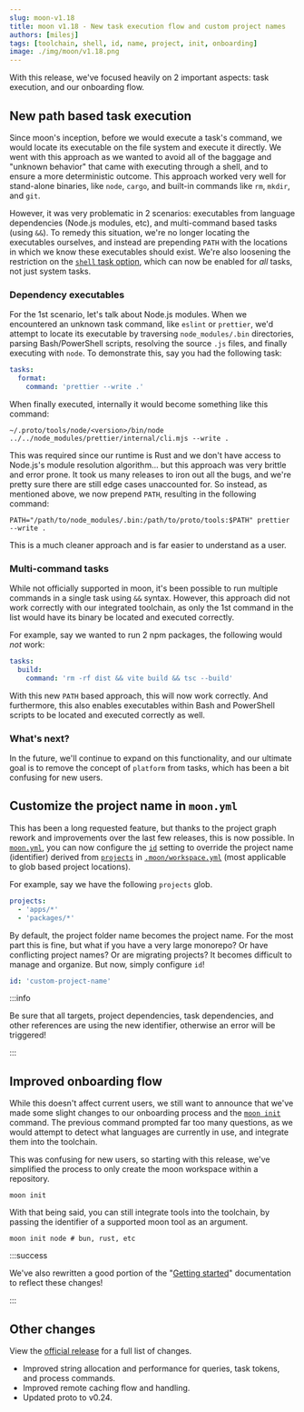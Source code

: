 ```yaml
---
slug: moon-v1.18
title: moon v1.18 - New task execution flow and custom project names
authors: [milesj]
tags: [toolchain, shell, id, name, project, init, onboarding]
image: ./img/moon/v1.18.png
---
```


With this release, we've focused heavily on 2 important aspects: task execution, and our onboarding
flow.

<!--truncate-->

## New path based task execution

Since moon's inception, before we would execute a task's command, we would locate its executable on
the file system and execute it directly. We went with this approach as we wanted to avoid all of the
baggage and "unknown behavior" that came with executing through a shell, and to ensure a more
deterministic outcome. This approach worked very well for stand-alone binaries, like `node`,
`cargo`, and built-in commands like `rm`, `mkdir`, and `git`.

However, it was very problematic in 2 scenarios: executables from language dependencies (Node.js
modules, etc), and multi-command based tasks (using `&&`). To remedy this situation, we're no longer
locating the executables ourselves, and instead are prepending `PATH` with the locations in which we
know these executables should exist. We're also loosening the restriction on the
[`shell` task option](/docs/config/project#shell), which can now be enabled for _all_ tasks, not
just system tasks.

### Dependency executables

For the 1st scenario, let's talk about Node.js modules. When we encountered an unknown task command,
like `eslint` or `prettier`, we'd attempt to locate its executable by traversing `node_modules/.bin`
directories, parsing Bash/PowerShell scripts, resolving the source `.js` files, and finally
executing with `node`. To demonstrate this, say you had the following task:

```yaml title="moon.yml"
tasks:
  format:
    command: 'prettier --write .'
```

When finally executed, internally it would become something like this command:

```shell
~/.proto/tools/node/<version>/bin/node ../../node_modules/prettier/internal/cli.mjs --write .
```

This was required since our runtime is Rust and we don't have access to Node.js's module resolution
algorithm... but this approach was very brittle and error prone. It took us many releases to iron
out all the bugs, and we're pretty sure there are still edge cases unaccounted for. So instead, as
mentioned above, we now prepend `PATH`, resulting in the following command:

```shell
PATH="/path/to/node_modules/.bin:/path/to/proto/tools:$PATH" prettier --write .
```

This is a much cleaner approach and is far easier to understand as a user.

### Multi-command tasks

While not officially supported in moon, it's been possible to run multiple commands in a single task
using `&&` syntax. However, this approach did not work correctly with our integrated toolchain, as
only the 1st command in the list would have its binary be located and executed correctly.

For example, say we wanted to run 2 npm packages, the following would _not_ work:

```yaml title="moon.yml"
tasks:
  build:
    command: 'rm -rf dist && vite build && tsc --build'
```

With this new `PATH` based approach, this will now work correctly. And furthermore, this also
enables executables within Bash and PowerShell scripts to be located and executed correctly as well.

### What's next?

In the future, we'll continue to expand on this functionality, and our ultimate goal is to remove
the concept of `platform` from tasks, which has been a bit confusing for new users.

## Customize the project name in `moon.yml`

This has been a long requested feature, but thanks to the project graph rework and improvements over
the last few releases, this is now possible. In [`moon.yml`](/docs/config/project), you can now
configure the [`id`](/docs/config/project#id) setting to override the project name (identifier)
derived from [`projects`](/docs/config/workspace#projects) in
[`.moon/workspace.yml`](/docs/config/workspace) (most applicable to glob based project locations).

For example, say we have the following `projects` glob.

```yaml title=".moon/workspace.yml"
projects:
  - 'apps/*'
  - 'packages/*'
```

By default, the project folder name becomes the project name. For the most part this is fine, but
what if you have a very large monorepo? Or have conflicting project names? Or are migrating
projects? It becomes difficult to manage and organize. But now, simply configure `id`!

```yaml title="<project>/moon.yml"
id: 'custom-project-name'
```

:::info

Be sure that all targets, project dependencies, task dependencies, and other references are using
the new identifier, otherwise an error will be triggered!

:::

## Improved onboarding flow

While this doesn't affect current users, we still want to announce that we've made some slight
changes to our onboarding process and the [`moon init`](/docs/commands/init) command. The previous
command prompted far too many questions, as we would attempt to detect what languages are currently
in use, and integrate them into the toolchain.

This was confusing for new users, so starting with this release, we've simplified the process to
only create the moon workspace within a repository.

```shell
moon init
```

With that being said, you can still integrate tools into the toolchain, by passing the identifier of
a supported moon tool as an argument.

```shell
moon init node # bun, rust, etc
```

:::success

We've also rewritten a good portion of the "[Getting started](/docs/setup-workspace)" documentation
to reflect these changes!

:::

## Other changes

View the [official release](https://github.com/moonrepo/moon/releases/tag/v1.18.0) for a full list
of changes.

- Improved string allocation and performance for queries, task tokens, and process commands.
- Improved remote caching flow and handling.
- Updated proto to v0.24.

